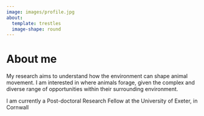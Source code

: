 ```yaml
---
image: images/profile.jpg
about:
  template: trestles
  image-shape: round
---
```


# About me

My research aims to understand how the environment can shape animal movement. I am interested in where animals forage, given the complex and diverse range of opportunities within their surrounding environment.

I am currently a Post-doctoral Research Fellow at the University of Exeter, in Cornwall
